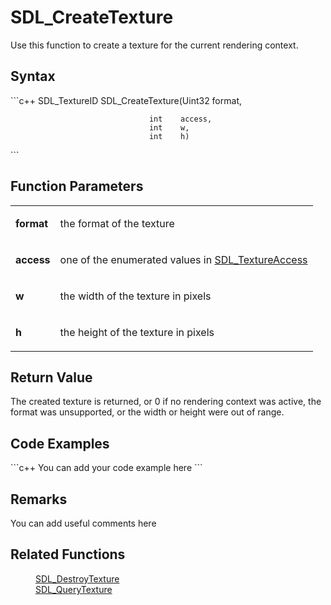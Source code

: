 <!-- pragma section-numbers off -->
<!-- pragma disable-camelcase -->

= SDL_CreateTexture =
Use this function to create a texture for the current rendering context.


== Syntax ==
```c++
SDL_TextureID SDL_CreateTexture(Uint32 format,
                                int    access, 
                                int    w,
                                int    h)
```

== Function Parameters ==
{|
|'''format'''
|the format of the texture
|-
|'''access'''
|one of the enumerated values in [[SDL_TextureAccess]]
|-
|'''w'''
|the width of the texture in pixels
|-
|'''h'''
|the height of the texture in pixels
|}

== Return Value ==
The created texture is returned, or 0 if no rendering context was active, the format was unsupported, or the width or height were out of range. 

== Code Examples ==
```c++
You can add your code example here
```

== Remarks ==
You can add useful comments here

== Related Functions ==
:[[SDL_DestroyTexture]]
:[[SDL_QueryTexture]]
